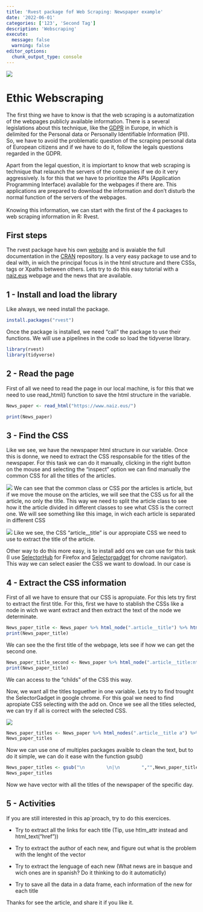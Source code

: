 ```yaml
---
title: 'Rvest package fof Web Scraping: Newspaper example'
date: '2022-06-01'
categories: ['123', 'Second Tag']
description: 'Webscraping'
execute: 
  message: false
  warning: false
editor_options: 
  chunk_output_type: console
---
```


![](rvest.png)

# Ethic Webscraping

The first thing we have to know is that the web scraping is a automatization of the webpages publicly available information. There is a several legislations about this technique, like the [GDPR](https://gdpr.eu/) in Europe, in which is delimited for the Personal data or Personally Identifiable Information (PII). So, we have to avoid the problematic question of the scraping personal data of European citizens and if we have to do it, follow the legals questions regarded in the GDPR.

Apart from the legal question, it is impiortant to know that web scraping is technique that relaunch the servers of the companies if we do it very aggressively. Is for this that we have to prioritize the APIs (Application Programming Interface) available for the webpages if there are. This applications are prepared to download the information and don't disturb the normal function of the servers of the webpages.\
\
Knowing this information, we can start with the first of the 4 packages to web scraping information in R: Rvest.

## First steps

The rvest package have his own [website](https://rvest.tidyverse.org/) and is avaiable the full documentation in the [CRAN](https://cran.r-project.org/web/packages/rvest/rvest.pdf) repository. Is a very easy package to use and to deal with, in wich the principal focus is in the html structure and there CSSs, tags or Xpaths between others. Lets try to do this easy tutorial with a [naiz.eus](https://www.naiz.eus/) webpage and the news that are available.

## 1 - Install and load the library

Like always, we need install the package.

```r
install.packages("rvest")
```

Once the package is installed, we need "call" the package to use their functions. We will use a pipelines in the code so load the tidyverse library.

```r
library(rvest)
library(tidyverse)
```

## 2 - Read the page

First of all we need to read the page in our local machine, is for this that we need to use read_html() function to save the html structure in the variable.

```r
News_paper <- read_html("https://www.naiz.eus/")

print(News_paper)
```

## 3 - Find the CSS

Like we see, we have the newspaper html structure in our variable. Once this is donne, we need to extract the CSS responsabile for the titles of the newspaper. For this task we can do it manually, clicking in the right button on the mouse and selecting the "inspect" option we can find manually the common CSS for all the titles of the articles.

![](CSS_manually.png) We can see that the common class or CSS por the articles is article, but if we move the mouse on the articles, we will see that the CSS us for all the article, no only the title. This way we need to split the article class to see how it the article divided in different classes to see what CSS is the correct one. We will see something like this image, in wich each article is separated in different CSS

![](CSS_manually_title.png) Like we see, the CSS "article\_\_title" is our appropiate CSS we need to use to extract the title of the article.

Other way to do this more easy, is to install add ons we can use for this task (I use [SelectorHub](#0) for Firefox and [Selectorgadget](#0) for chrome navigator). This way we can select easier the CSS we want to dowload. In our case is

## 4 - Extract the CSS information

First of all we have to ensure that our CSS is apropuiate. For this lets try first to extract the first title. For this, first we have to stablish the CSSs like a node in wich we want extract and then extract the text of the node we determinate.

```r
News_paper_title <- News_paper %>% html_node(".article__title") %>% html_text()
print(News_paper_title)
```

We can see the the first title of the webpage, lets see if how we can get the second one.

```r
News_paper_title_second <- News_paper %>% html_node(".article__title:nth-child(2)") %>% html_text()
print(News_paper_title)
```

We can access to the "childs" of the CSS this way.

Now, we want all the titles toguether in one variable. Lets try to find trought the SelectorGadget in google chrome. For this goal we need to find apropiate CSS selecting with the add on. Once we see all the titles selected, we can try if all is correct with the selected CSS.

![](CSS_selector.png)

```r
News_paper_titles <- News_paper %>% html_nodes(".article__title a") %>% html_text()
News_paper_titles
```

Now we can use one of multiples packages avaible to clean the text, but to do it simple, we can do it ease witn the function gsub()

```r
News_paper_titles <- gsub("\n        \n|\n        ","",News_paper_titles)
News_paper_titles
```

Now we have vector with all the titles of the newspaper of the specific day.

## 5 - Activities

If you are still interested in this ap\`proach, try to do this exercices.

-   Try to extract all the links for each title (Tip, use htlm_attr instead and html_text("href"))

-   Try to extract the author of each new, and figure out what is the problem with the lenght of the vector

-   Try to extract the lenguage of each new (What news are in basque and wich ones are in spanish? Do it thinking to do it automaticlly)

-   Try to save all the data in a data frame, each information of the new for each title

Thanks for see the article, and share it if you like it.
